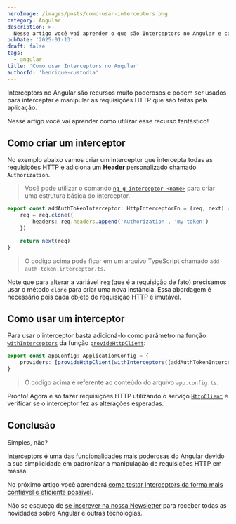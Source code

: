 ```yaml
---
heroImage: /images/posts/como-usar-interceptors.png
category: Angular
description: >-
  Nesse artigo você vai aprender o que são Interceptors no Angular e como utilizar esse recurso para interceptar e manipular as requisições HTTP.
pubDate: '2025-01-13'
draft: false
tags:
  - angular
title: 'Como usar Interceptors no Angular'
authorId: 'henrique-custodia'
---
```



Interceptors no Angular são recursos muito poderosos e podem ser usados para interceptar e
manipular as requisições HTTP que são feitas pela aplicação.

Nesse artigo você vai aprender como utilizar esse recurso fantástico!

> <EmbedYtVideo src='https://www.youtube.com/embed/B1lZyaMmh2M?si=fmKqbFcnPrPO0n-S' />

## Como criar um interceptor

No exemplo abaixo vamos criar um interceptor que intercepta todas as requisições HTTP e adiciona um **Header** personalizado chamado `Authorization`.

> Você pode utilizar o comando [`ng g interceptor <name>`](https://angular.dev/cli/generate/interceptor) para criar uma estrutura básica do interceptor.

```ts
export const addAuthTokenInterceptor: HttpInterceptorFn = (req, next) => {
	req = req.clone({
		headers: req.headers.append('Authorization', 'my-token')
	})

	return next(req)
}
```

> O código acima pode ficar em um arquivo TypeScript chamado `add-auth-token.interceptor.ts`.

Note que para alterar a variável `req` (que é a requisição de fato) precisamos usar o método `clone` para criar uma nova instância.
Essa abordagem é necessário pois cada objeto de requisição HTTP é imutável.

<Ads />

## Como usar um interceptor

Para usar o interceptor basta adicioná-lo como parâmetro na função [`withInterceptors`](https://angular.dev/api/common/http/withInterceptors#) da função [`provideHttpClient`](https://angular.dev/api/common/http/provideHttpClient#):

```ts
export const appConfig: ApplicationConfig = {
	providers: [provideHttpClient(withInterceptors([addAuthTokenInterceptor]))]
}
```

> O código acima é referente ao conteúdo do arquivo `app.config.ts`.

Pronto! Agora é só fazer requisições HTTP utilizando o serviço [`HttpClient`](https://angular.dev/api/common/http/HttpClient) e verificar se o interceptor fez as alterações esperadas.

## Conclusão

Simples, não?

Interceptors é uma das funcionalidades mais poderosas do Angular devido a sua
simplicidade em padronizar a manipulação de requisições HTTP em massa.

No próximo artigo você aprenderá [como testar Interceptors da forma mais confiável e eficiente possível](https://blog.codedimension.com.br/post/como-testar-interceptors/).

Não se esqueça de <a href='javascript:void(0);' scroll-to="newsletter-form">se inscrever na nossa Newsletter</a> para receber todas as novidades sobre Angular e outras tecnologias.
